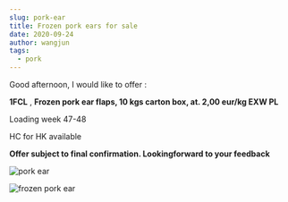 ```yaml
---
slug: pork-ear
title: Frozen pork ears for sale
date: 2020-09-24
author: wangjun
tags:
  - pork
---
```

<!--StartFragment-->

Good afternoon, I would like to offer :

**1FCL** , **Frozen pork ear flaps, 10 kgs carton box, at. 2,00 eur/kg EXW PL**

Loading week 47-48

HC for HK available

**Offer subject to final confirmation. Looking​forward to your feedback**



![pork ear](/images/uszy-karton-2.jpg "frozen pork ear")

![frozen pork ear](/images/uszy-karton.jpg "frozen pork ear")

<!--EndFragment-->